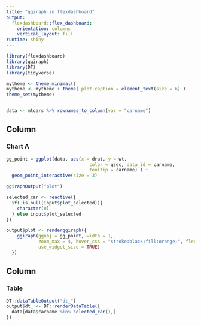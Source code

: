```yaml
---
title: "ggiraph in flexdashboard"
output: 
  flexdashboard::flex_dashboard:
    orientation: columns
    vertical_layout: fill
runtime: shiny
---
```


```r
library(flexdashboard)
library(ggiraph)
library(DT)
library(tidyverse)

mytheme <- theme_minimal()
mytheme <- mytheme + theme( plot.caption = element_text(size = 6) )
theme_set(mytheme)


data <- mtcars %>% rownames_to_column(var = "carname")
```

Column {data-width=650}
-----------------------------------------------------------------------

### Chart A

```r
gg_point = ggplot(data, aes(x = drat, y = wt,
                               color = qsec, data_id = carname, 
                               tooltip = carname) ) +
  geom_point_interactive(size = 3)

ggiraphOutput("plot")

selected_car <- reactive({
  if( is.null(input$plot_selected)){
    character(0)
  } else input$plot_selected
})

output$plot <- renderggiraph({
    ggiraph(ggobj = gg_point, width = 1, 
            zoom_max = 4, hover_css = "stroke:black;fill:orange;", flexdashboard = TRUE,
            use_widget_size = TRUE) 
  })
```

Column {data-width=350}
-----------------------------------------------------------------------

### Table 

```r
DT::dataTableOutput("dt_")
output$dt_ <- DT::renderDataTable({
  data[data$carname %in% selected_car(),]
})
```


